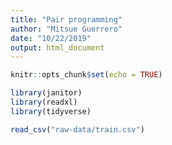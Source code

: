 ```yaml
---
title: "Pair programming"
author: "Mitsue Guerrero"
date: "10/22/2019"
output: html_document
---
```


```r
knitr::opts_chunk$set(echo = TRUE)
```

```r

library(janitor)
library(readxl)
library(tidyverse)

read_csv("raw-data/train.csv")

```

